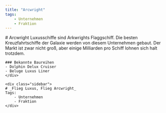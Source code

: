 ```yaml
---
title: "Arcwright"
tags: 
    - Unternehmen
    - Fraktion
---
```

<div class="content">
    <div class="main-content">
    # Arcwright
    Luxusschiffe sind Arkwrights Flaggschiff. Die besten Kreuzfahrtschiffe der Galaxie werden von diesem Unternehmen gebaut. 
    Der Markt ist zwar nicht groß, aber einige Milliarden pro Schiff lohnen sich halt trotzdem.

    ### Bekannte Baureihen
    - Dolphin Delux Cruiser
    - Beluge Luxus Liner
    </div>

    <div class="sidebar">
    # _Flieg Luxus, Flieg Arcwright_
    Tags:
        - Unternehmen
        - Fraktion
    </div>
</div>



